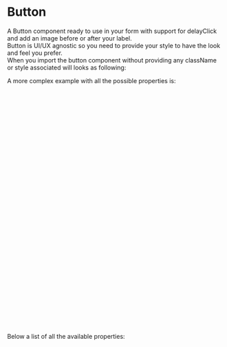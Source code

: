 
<Meta title="DCXLibrary/Form/Button/Documentation" />

# Button

A Button component ready to use in your form with support for delayClick and add an image before or after your label.  
Button is UI/UX agnostic so you need to provide your style to have the look and feel you prefer.  
When you import the button component without providing any className or style associated will looks as following:

<Canvas of={ButtonStories.Unstyled} />

A more complex example with all the possible properties is:

```js
<Button
  label="Start Now"
  onClick={buttonHandler}
  disableClickForMs={2000}
  disable={true}
  isLoading={true},
  loadingLabel="loading..."
  customLoadingPreImage={<span>spinner</span>}
  customLoadingPostImage={<span>spinner</span>}
  customPostfixImg={
    <svg
      xmlns="http://www.w3.org/2000/svg"
      width="17.5"
      height="19"
      viewBox="0 0 33 40"
      aria-hidden="true"
      focusable="false"
    >
      <path fill="currentColor" d="M0 0h13l20 20-20 20H0l20-20z"></path>
    </svg>
  }
  customPrefixImg={
    <svg
      xmlns="http://www.w3.org/2000/svg"
      width="17.5"
      height="19"
      viewBox="0 0 33 40"
      aria-hidden="true"
      focusable="false"
    >
      <path fill="currentColor" d="M0 0h13l20 20-20 20H0l20-20z"></path>
    </svg>
  }
  formAction="https://www.capgemini.com/gb-en/"
  name="submit"
  value="value"
/>
```

Below a list of all the available properties:

<ArgTypes of={ButtonStories} />
